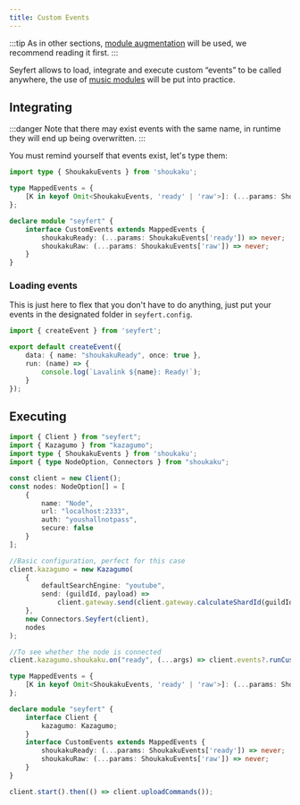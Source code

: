```yaml
---
title: Custom Events
---
```

:::tip
As in other sections, [module augmentation](/getting-started/declare-module) will be used, we recommend reading it first.
:::

Seyfert allows to load, integrate and execute custom “events” to be called anywhere, the use of [music modules](/recipes/music) will be put into practice.
## Integrating
:::danger
Note that there may exist events with the same name, in runtime they will end up being overwritten.
:::

You must remind yourself that events exist, let's type them:

```ts title="index.ts"
import type { ShoukakuEvents } from 'shoukaku';

type MappedEvents = {
    [K in keyof Omit<ShoukakuEvents, 'ready' | 'raw'>]: (...params: ShoukakuEvents[K]) => never;
};

declare module "seyfert" {
	interface CustomEvents extends MappedEvents {
		shoukakuReady: (...params: ShoukakuEvents['ready']) => never;
		shoukakuRaw: (...params: ShoukakuEvents['raw']) => never;
	}
}
```

### Loading events

This is just here to flex that you don't have to do anything, just put your events in the designated folder in `seyfert.config`.
```ts title="events/music/ready.ts"
import { createEvent } from 'seyfert';

export default createEvent({
	data: { name: "shoukakuReady", once: true },
	run: (name) => {
		console.log(`Lavalink ${name}: Ready!`);
	}
});
```

## Executing

```ts title="index.ts" {3,28,30-32,38-40}
import { Client } from "seyfert";
import { Kazagumo } from "kazagumo";
import type { ShoukakuEvents } from 'shoukaku';
import { type NodeOption, Connectors } from "shoukaku";

const client = new Client();
const nodes: NodeOption[] = [
	{
		name: "Node",
		url: "localhost:2333",
		auth: "youshallnotpass",
		secure: false
	}
];

//Basic configuration, perfect for this case
client.kazagumo = new Kazagumo(
	{
		defaultSearchEngine: "youtube",
		send: (guildId, payload) =>
			client.gateway.send(client.gateway.calculateShardId(guildId), payload)
	},
	new Connectors.Seyfert(client),
	nodes
);

//To see whether the node is connected
client.kazagumo.shoukaku.on("ready", (...args) => client.events?.runCustom('ready', ...args));

type MappedEvents = {
    [K in keyof Omit<ShoukakuEvents, 'ready' | 'raw'>]: (...params: ShoukakuEvents[K]) => never;
};

declare module "seyfert" {
	interface Client {
		kazagumo: Kazagumo;
	}
	interface CustomEvents extends MappedEvents {
		shoukakuReady: (...params: ShoukakuEvents['ready']) => never;
		shoukakuRaw: (...params: ShoukakuEvents['raw']) => never;
	}
}

client.start().then(() => client.uploadCommands());
```